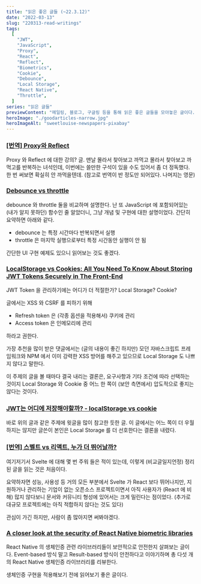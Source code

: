 ```yaml
---
title: "읽은 좋은 글들 (~22.3.12)"
date: "2022-03-13"
slug: "220313-read-writings"
tags:
  [
    "JWT",
    "JavaScript",
    "Proxy",
    "React",
    "Reflect",
    "Biometrics",
    "Cookie",
    "Debounce",
    "Local Storage",
    "React Native",
    "Throttle",
  ]
series: "읽은 글들"
previewContent: "메일링, 블로그, 구글링 등을 통해 읽은 좋은 글들을 모아놓은 글이다."
heroImage: "./goodarticles-narrow.jpg"
heroImageAlt: "sweetlouise-newspapers-pixabay"
---
```


### [[번역] Proxy와 Reflect](https://ko.javascript.info/proxy)

Proxy 와 Reflect 에 대한 강의? 글. 맨날 몰라서 찾아보고 까먹고 몰라서 찾아보고 까먹고를 반복하는 녀석인데, 이번에는 쓸만한 구석이 있을 수도 있어서 좀 더 정독했다. 한 번 써보면 확실히 안 까먹을텐데. (참고로 번역이 반 정도만 되어있다. 나머지는 영문)

### [Debounce vs throttle](https://www.kaidohussar.dev/posts/debounce-vs-throttle)

debounce 와 throttle 둘을 비교하며 설명한다. 난 또 JavaScript 에 포함되어있는 (내가 알지 못하던) 함수인 줄 알았더니, 그냥 개념 및 구현에 대한 설명이었다. 간단히 요약하면 아래와 같다.

- debounce 는 특정 시간마다 반복되면서 실행
- throttle 은 마지막 실행으로부터 특정 시간동안 실행이 안 됨

간단한 UI 구현 예제도 있으니 읽어보는 것도 좋겠다.

### [LocalStorage vs Cookies: All You Need To Know About Storing JWT Tokens Securely in The Front-End ](https://dev.to/cotter/localstorage-vs-cookies-all-you-need-to-know-about-storing-jwt-tokens-securely-in-the-front-end-15id)

JWT Token 을 관리하기에는 어디가 더 적절한가? Local Storage? Cookie?

글에서는 XSS 와 CSRF 를 피하기 위해

- Refresh token 은 (각종 옵션을 적용해서) 쿠키에 관리
- Access token 은 인메모리에 관리

하라고 권한다.

가장 추천을 많이 받은 댓글에서는 (글의 내용이 좋긴 하지만) 모던 자바스크립트 프레임워크와 NPM 에서 이미 강력한 XSS 방어를 해주고 있으므로 Local Storage 도 나쁘지 않다고 말한다.

이 주제의 글을 볼 때마다 결국 내리는 결론은, 요구사항과 기타 조건에 따라 선택하는 것이지 Local Storage 와 Cookie 중 어느 한 쪽이 (보안 측면에서) 압도적으로 좋지는 않다는 것이다.

### [JWT는 어디에 저장해야할까? - localStorage vs cookie](https://velog.io/@0307kwon/JWT%EB%8A%94-%EC%96%B4%EB%94%94%EC%97%90-%EC%A0%80%EC%9E%A5%ED%95%B4%EC%95%BC%ED%95%A0%EA%B9%8C-localStorage-vs-cookie)

바로 위의 글과 같은 주제에 윗글을 많이 참고한 듯한 글. 이 글에서는 어느 쪽이 더 우월하지는 않지만 글쓴이 본인은 Local Storage 를 더 선호한다는 결론을 내렸다.

### [\[번역\] 스벨트 vs 리액트, 누가 더 뛰어날까?](https://yozm.wishket.com/magazine/detail/1176/)

여기저기서 Svelte 에 대해 몇 번 주워 들은 적이 있는데, 이렇게 (비교글일지언정) 정리된 글을 읽는 것은 처음이다.

요약하자면 성능, 사용성 등 거의 모든 부분에서 Svelte 가 React 보다 뛰어나지만, 지원하거나 관리하는 기업이 없는 오픈소스 프로젝트이면서 아직 사용자가 (React 에 비해) 많지 않다보니 문서와 커뮤니티 형성에 있어서는 크게 밀린다는 점이었다. (추가로 대규모 프로젝트에는 아직 적합하지 않다는 것도 있다)

관심이 가긴 하지만, 사람이 좀 많아지면 써봐야겠다.

### [A closer look at the security of React Native biometric libraries](https://blog.nviso.eu/2021/04/06/a-closer-look-at-the-security-of-react-native-biometric-libraries/)

React Native 의 생체인증 관련 라이브러리들이 보안적으로 안전한지 살펴보는 글이다. Event-based 방식 말고 Result-based 방식이 안전하다고 이야기하며 총 다섯 개의 React Native 생체인증 라이브러리를 리뷰한다.

생체인증 구현을 적용해보기 전에 읽어보기 좋은 글이다.
